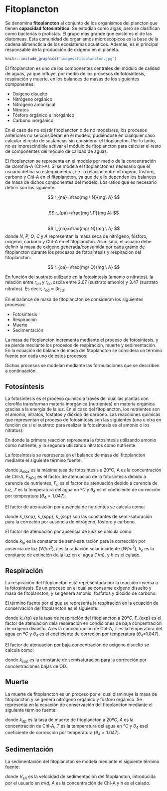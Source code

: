 # Fitoplancton

Se denomina **fitoplancton** al conjunto de los organismos del plancton que tienen **capacidad fotosintética**. Se estudian como algas, pero se clasifican como bacterias o protistas. El grupo más grande que existe es el de las diatomeas.
Esta comunidad de organismos microscópicos es la base de la cadena alimencticia de los ecosistemas acuáticos. Además, es el principal responsable de la producción de oxígeno en el planeta.

```r
knitr::include_graphics("images/fitoplancton.jpg")
```


El fitoplancton es uno de los componentes centrales del módulo de calidad de aguas, ya que influye, por medio de los procesos de fotosíntesis, respiración y muerte, en los balances de masas de los siguientes componentes: 

+ Oxígeno disuelto
+ Nitrógeno orgánico
+ Nitrógeno amoniacal
+ Nitratos
+ Fósforo orgánico e inorgánico
+ Carbono inorgánico

En el caso de no existir fitoplancton o de no modelarse, los procesos anteriores no se consideran en el modelo, pudiéndose en cualquier caso calcular el resto de sustancias sin considerar el fitoplancton. Por lo tanto, no es imprescindible activar el módulo de fitoplancton para calcular el resto de componentes del módulo de calidad de aguas.

El fitoplancton se representa en el modelo por medio de la concentración de clorofila-A (Chl-A). Si se modela el fitoplancton es necesario que el usuario defina su estequiometría, i.e. la relación entre nitrógeno, fósforo, carbono y Chl-A en el fitoplancton, ya que de ello dependen los balances de masa de dichos componentes del modelo. Los ratios que es necesario definir son los siguiente:

$$ r_{na}=\frac{mg \ N}{mg\ A} $$    
$$ r_{pa}=\frac{mg \ P}{mg A} $$     
$$ r_{na}=\frac{mg\ N}{mg \ A} $$
donde $N$, $P$, $O$, $C$ y $A$ representan la masa seca de nitrógeno, fósforo, oxígeno, carbono y Chl-A en el fitoplancton.
Asimismo, el usuario debe definir la masa de oxígeno generada/consumida por cada gramo de fitoplancton durante los procesos de fotosíntesis y respiración del fitoplancton:

$$ r_{oa}=\frac{mg\ O}{mg \ A} $$



En función del sustrato utilizado en la fotosíntesis (amonio o nitratos), la relación entre $r_{oa}$ y $r_{ca}$ oscila entre 2.67 (sustrato amonio) y 3.47 (sustrato nitratos). Es decir, $r_{oa} \approx 3r_{ca}$.

En el balance de masa de fitoplancton se consideran los siguientes procesos:

+ Fotosíntesis
+ Respiración
+ Muerte
+ Sedimentación


La masa de fitoplancton incrementa mediante el proceso de fotosíntesis, y se pierde mediante los procesos de respiración, muerte y sedimentación. En la ecuación de balance de masa del fitoplancton se considera un término fuente por cada uno de estos procesos:


\begin{equation} 
S_A =S^{foto}_A - S^{resp}_A  -S^{muerte}_A - S^{sed}_A 

  (\#eq:Sa)
\end{equation} 

Dichos procesos se modelan mediante las formulaciones que se describen a continuación.

## Fotosíntesis

La fotosíntesis es el proceso químico a través del cual las plantas con clorofila transforman materia inorgánica (nutrientes) en materia orgánica gracias a la energía de la luz. En el caso del fitoplancton, los nutrientes son el amonio, nitratos, fosfatos y dióxido de carbono. Las reacciones químicas que representan el proceso de fotosíntesis son las siguientes (una u otra en función de si el sustrato para realizar la fotosíntesis es el amonio o los nitratos):

\begin{equation} 

106CO_2+16NH^+_4 + HPO^{2-}_4 + 106 H_{2}O \longrightarrow C_{106} H_{263} O_{110} N_{16} P + 106 O_2 + 14H^+
 (\#eq:estq1)
\end{equation} 

\begin{equation} 

106CO_2+16NO^-_4 + HPO^{2-}_4 + 122 H_{2}O + 18H^+ \longrightarrow C_{106} H_{263} O_{110} N_{16} P + 138 O_2
 (\#eq:estq2)
\end{equation} 


En donde la primera reacción representa la fotosíntesis utilizando amonio como nutriente, y la segunda utilizando nitratos como nutriente.

La fotosíntesis se representa en el balance de masa del fitoplancton mediante el siguiente término fuente:

\begin{equation} 

S^{foto}_A= \mu_{max} A F_{NPC} F_L \theta^{(T-20)}_4

 (\#eq:Safoto)
\end{equation} 



donde $\mu_{max}$ es la máxima tasa de fotosíntesis a 20°C, A es la concentración de Chl-A, $F_{NPC}$ es el factor de atenuación de la fotosíntesis debido a carencia de nutrientes, $F_L$ es el factor de atenuación debido a carencia de luz, $𝑇$ es la temperatura del agua en $ºC$ y $\theta_4$ es el coeficiente de corrección por temperatura $(\theta_4 = 1.047)$. 

El factor de atenuación por ausencia de nutrientes se calcula como:

\begin{equation} 

F_{NPC} = min(F_A, F_P, F_C)

 (\#eq:FNPC)
\end{equation} 


\begin{equation} 
F_N= \frac{N_{NH3}+N_{NO3}}{N_{NH3}+N_{NO3}+k_{snp}}
 (\#eq:FN)
\end{equation} 

\begin{equation} 
F_P= \frac{P_i}{P_i+k_{spp}}
 (\#eq:Fp)
\end{equation} 


\begin{equation} 
F_C= \frac{C_{tot}}{C_{tot}+k_{scp}}
 (\#eq:Fp)
\end{equation} 


donde k_{snp}, k_{spp}, k_{scp} son las constantes de semi-saturación para la correción por ausencia de nitrógeno, fósforo y carbono.

El factor de atenuación por ausencia de lusz se calcula como:

\begin{equation} 
F_L= \frac{1}{k_eh}Ln \bigg(  \frac{k_{lp}+I}{k_{lp}+Ie^{-k_eh}}\bigg)
 (\#eq:FL)
\end{equation} 

donde $k_{lp}$ es la constante de semi-saturación para la corrección por ausencia de luz $(W/m^2)$, $I$ es la radiación solar incidente $(W/m^2)$, $k_e$ es la constante de extinción de la luz en el agua (1/m), y $h$ es el calado.

## Respiración

La respiración del fitoplancton está representada por la reacción inversa a la fotosíntesis. Es un proceso en el cual se consume oxígeno disuelto y masa de fitoplancton, y se genera amonio, fosfatos y dióxido de carbono:


\begin{equation} 
C_{106}H_{263}O_{110}N_{16}P + 106O_2+ 14H^+ \longrightarrow  106CO_2 + 16NH^{+}_4 + HPO^{2-}_4 + 106H_{2}O 

 (\#eq:respiracionFitoplancton)
\end{equation} 

El término fuente por el que se representa la respiración en la ecuación de conservación del fitoplancton es el siguiente:


\begin{equation} 

S^{resp}_A = A k_{rp}F_{oxp}\theta^{(T-20)}_4
 (\#eq:Sa)
\end{equation} 

donde k_{rp} es la tasa de respiración del fitoplancton a $20ºC$, F_{oxp} es el factor de atenuación dela respiración en condiciones de baja concentración de oxígeno disuelto, A es la concentración de Chl-A, $T$ es la temperatura del agua en $ºC$ y $\theta_4$ es el coeficiente de correción por temperatura ($\theta_4$=1.047).

El factor de atenuación por baja concentración de oxígeno disuelto se calcula como:

\begin{equation} 

F_{oxp}= \frac{OD}{OD+k_{sop}}
 (\#eq:Foxp)
\end{equation} 

donde  $k_{sop}$ es la constante de semisaturación para la corrección por concentraciones bajas de OD.

## Muerte

La muerte de fitoplancton es un proceso por el cual disminuye la masa de fitoplancton y se genera nitrógeno orgánico y fósforo orgánico. Se representa en la ecuación de conservación del fitoplancton mediante el siguiente término fuente:


\begin{equation} 
S^{muerte}_{A}= A k_{dp} \theta^{(T-20)}_4
 (\#eq:SaMuerte)
\end{equation} 

donde $k_{dp}$ es la tasa de muerte de fitoplancton a $20ºC$, $A$ es la concentración de Chl-A, $T$ es la temperatura del agua en $ºC$ y $\theta_4$ esel coeficiente de corrección por temperatura ($\theta_4=1.047$). 

## Sedimentación

La sedimentación del fitoplancton se modela mediante el siguiente término fuente: 

\begin{equation} 
S^{sed}_{A}= A \frac{V_{sA}}{h}
 (\#eq:SaSedimentacion)
\end{equation} 

donde $V_{sA}$ es la velocidad de sedimentación del fitoplancton, introducida por el usuario en $m/d$, $A$ es la concentración de Chl-A y h es el calado.







